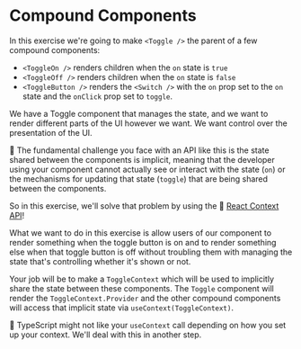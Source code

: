 # Compound Components

In this exercise we're going to make `<Toggle />` the parent of a few compound
components:

- `<ToggleOn />` renders children when the `on` state is `true`
- `<ToggleOff />` renders children when the `on` state is `false`
- `<ToggleButton />` renders the `<Switch />` with the `on` prop set to the `on`
  state and the `onClick` prop set to `toggle`.

We have a Toggle component that manages the state, and we want to render
different parts of the UI however we want. We want control over the presentation
of the UI.

🦉 The fundamental challenge you face with an API like this is the state shared
between the components is implicit, meaning that the developer using your
component cannot actually see or interact with the state (`on`) or the
mechanisms for updating that state (`toggle`) that are being shared between the
components.

So in this exercise, we'll solve that problem by using the 📜
[React Context API](https://reactjs.org/docs/hooks-reference.html#usecontext)!

What we want to do in this exercise is allow users of our component to render
something when the toggle button is on and to render something else when that
toggle button is off without troubling them with managing the state that's
controlling whether it's shown or not.

Your job will be to make a `ToggleContext` which will be used to implicitly
share the state between these components. The `Toggle` component will render the
`ToggleContext.Provider` and the other compound components will access that
implicit state via `useContext(ToggleContext)`.

🦺 TypeScript might not like your `useContext` call depending on how you set up
your context. We'll deal with this in another step.
